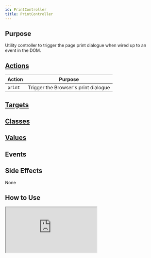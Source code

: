 ```yaml
---
id: PrintController
title: PrintController
---
```



## Purpose

Utility controller to trigger the page print dialogue when wired up to an event in the DOM.


## [Actions](https://stimulus.hotwire.dev/reference/actions)

| Action | Purpose |
| --- | --- |
| `print` | Trigger the Browser's print dialogue |

## [Targets](https://stimulus.hotwire.dev/reference/targets)
<NoTargets/>

## [Classes](https://stimulus.hotwire.dev/reference/classes)
<NoClasses/>

## [Values](https://stimulus.hotwire.dev/reference/values)
<NoValues/>

## Events
<NoEvents/>

## Side Effects

None


## How to Use

<iframe
  src="https://codesandbox.io/embed/printcontroller-tpp9c?fontsize=14&hidenavigation=1&theme=dark"
  style={{width: "100%", height: "500px", border: "0", borderRadius: "4px", overflow: "hidden"}}
  sandbox="allow-forms allow-modals allow-popups allow-presentation allow-same-origin allow-scripts"
/>

